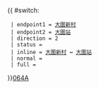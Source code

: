 {{ #switch: {{{format|}}}
  | endpoint1 = [[大圍新村]]
  | endpoint2 = [[大圍站]]
  | direction = 2
  | status = {{HK Bus Status|P}}
  | inline = [[大圍新村]] ↔ [[大圍站]]
  | normal =
  | full =
}}<noinclude>[[category:新界專線小巴路線模板|064A]]</noinclude>